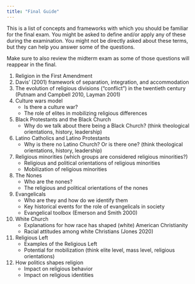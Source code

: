 ```yaml
---
title: "Final Guide"
---
```



This is a list of concepts and frameworks with which you should be familiar for the final exam. You might be asked to define and/or apply any of these during the examination. You might not be directly asked about these terms, but they can help you answer some of the questions.

Make sure to also review the midterm exam as some of those questions will reappear in the final.


1.  Religion in the First Amendment
2.  Davis' (2001) framework of separation, integration, and accommodation
3. The evolution of religious divisions ("conflict") in the twentieth century (Putnam and Campbell 2010, Layman 2001)
4. Culture wars model
    - Is there a culture war?
    - The role of elites in mobilizing religious differences
5. Black Protestants and the Black Church
    - Why do we talk about there being a Black Church? (think theological orientations, history, leadership)
6. Latino Catholics and Latino Protestants
    - Why is there no Latino Church? Or is there one? (think theological orientations, history, leadership)
7. Religious minorities (which groups are considered religious minorities?)
    - Religious and political orientations of religious minorities
    - Mobilization of religious minorities
8. The Nones
    - Who are the nones?
    - The religious and political orientations of the nones
9. Evangelicals
    - Who are they and how do we identify them
    - Key historical events for the role of evangelicals in society
    - Evangelical toolbox (Emerson and Smith 2000)
10. White Church
    - Explanations for how race has shaped (white) American Christianity
    - Racial attitudes among white Christians (Jones 2020)
11. Religious Left
    - Examples of the Religious Left
    - Potential for mobilization (think elite level, mass level, religious orientations)
12. How politics shapes religion
    - Impact on religious behavior
    - Impact on religious identities


